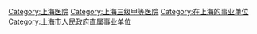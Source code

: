 [[Category:上海医院|Category:上海医院]]
[[Category:上海三级甲等医院|Category:上海三级甲等医院]]
[[Category:在上海的事业单位|Category:在上海的事业单位]]
[[Category:上海市人民政府直属事业单位|Category:上海市人民政府直属事业单位]]